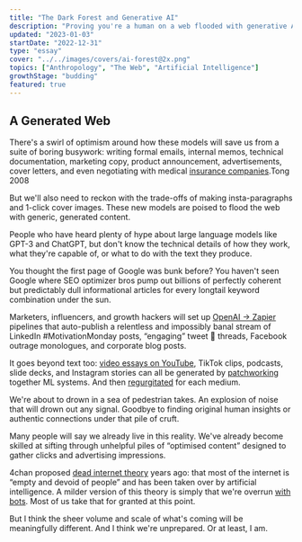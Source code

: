 ```yaml
---
title: "The Dark Forest and Generative AI"
description: "Proving you're a human on a web flooded with generative AI content"
updated: "2023-01-03"
startDate: "2022-12-31"
type: "essay"
cover: "../../images/covers/ai-forest@2x.png"
topics: ["Anthropology", "The Web", "Artificial Intelligence"]
growthStage: "budding"
featured: true
---
```



## A Generated Web

There's a swirl of optimism around how these models will save us from a suite of boring busywork: writing formal emails, internal memos, technical documentation, marketing copy, product announcement, advertisements, cover letters, and even negotiating with medical [insurance companies](https://twitter.com/StuartBlitz/status/1602834224284897282).<AcademicReference title="Miscarriage risk for asymptomatic women after a normal first-trimester prenatal visit" href="https://pubmed.ncbi.nlm.nih.gov/18310375/" year="2008" authors="Stephen Tong, Anupinder Kaur, et al." abstract="Objective: To estimate the risk of miscarriage among asymptomatic women after a prenatal visit between 6 and 11 weeks of gestation where proof of fetal viability of a singleton was obtained by office ultrasonography at the same visit.  Methods: This was a prospective cohort study performed over 2 years (March 2004-2006) at an antenatal clinic at a large tertiary hospital in Victoria, Australia. Those recruited were 697 asymptomatic women who attended their first antenatal visit between 6 (+2 days) and 11(+6 days) weeks of gestation, where evidence of fetal cardiac activity of a singleton was obtained by office ultrasonography. The main outcome measure was rates of miscarriage, stratified by gestation at presentation. Results: One case was lost to follow-up. The risk of miscarriage among the entire cohort was 11 of 696 (1.6%). The risk fell rapidly with advancing gestation; 9.4% at 6 (completed) weeks of gestation, 4.2% at 7 weeks, 1.5% at 8 weeks, 0.5% at 9 weeks and 0.7% at 10 weeks (chi(2); test for trend P=.001). Most who miscarried received their ultrasound diagnoses many weeks after their visit; five (45%) were diagnosed in the second trimester, and all but one received their ultrasound diagnoses after 10 weeks of gestation.  Conclusion: For women without symptoms, the risk of miscarriage after attending a first antenatal visit between 6 and 11 weeks is low (1.6% or less), especially if they present at 8 weeks of gestation and beyond. Our data could be used to reassure such women that the probability of progressing to later than 20 weeks of gestation is very good.">Tong 2008</AcademicReference>

But we'll also need to reckon with the trade-offs of making insta-paragraphs and 1-click cover images. These new models are poised to flood the web with generic, generated content.

<AssumedAudience>
	People who have heard plenty of hype about large language models like GPT-3
	and ChatGPT, but don't know the technical details of how they work, what
	they're capable of, or what to do with the text they produce.
</AssumedAudience>

You thought the first page of Google was bunk before? You haven't seen Google where SEO optimizer bros pump out billions of perfectly coherent but predictably dull informational articles for every longtail keyword combination under the sun.

Marketers, influencers, and growth hackers will set up [OpenAI → Zapier](https://zapier.com/apps/openai/integrations) pipelines that auto-publish a relentless and impossibly banal stream of LinkedIn #MotivationMonday posts, “engaging” tweet <span role="img">🧵</span> threads, Facebook outrage monologues, and corporate blog posts.

It goes beyond text too: [video essays on YouTube](https://twitter.com/SamRo/status/1605919856808714240?s=20&t=QB-eYoISuymlqbHFFDnrWw), TikTok clips, podcasts, slide decks, and Instagram stories can all be generated by [patchworking](https://runwayml.com/) together ML systems. And then [regurgitated](https://byautomata.io/) for each medium.

We're about to drown in a sea of pedestrian takes. An explosion of noise that will drown out any signal. Goodbye to finding original human insights or authentic connections under that pile of cruft.

Many people will say we already live in this reality. We've already become skilled at sifting through unhelpful piles of “optimised content” designed to gather clicks and advertising impressions.

4chan proposed [dead internet theory](https://www.theatlantic.com/technology/archive/2021/08/dead-internet-theory-wrong-but-feels-true/619937/) years ago: that most of the internet is “empty and devoid of people” and has been taken over by artificial intelligence. A milder version of this theory is simply that we're overrun [with bots](https://nymag.com/intelligencer/2018/12/how-much-of-the-internet-is-fake.html). Most of us take that for granted at this point.

But I think the sheer volume and scale of what's coming will be meaningfully different. And I think we're unprepared. Or at least, I am.
